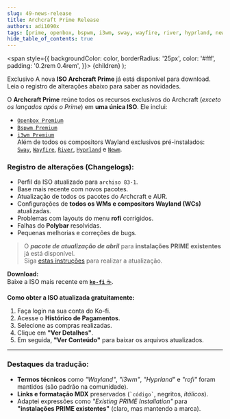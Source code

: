 ```yaml
---
slug: 49-news-release
title: Archcraft Prime Release
authors: adi1090x
tags: [prime, openbox, bspwm, i3wm, sway, wayfire, river, hyprland, newm, release, iso]
hide_table_of_contents: true
---
```


<!-- Badges -->
  <span
    style={{
      backgroundColor: color,
      borderRadius: '25px',
      color: '#fff',
      padding: '0.2rem 0.4rem',
    }}>
    {children}
  </span>
);


<Highlight color="#c778dd">Exclusivo</Highlight> A nova **ISO Archcraft Prime** já está disponível para download. Leia o registro de alterações abaixo para saber as novidades.  

<!--truncate-->  

O **Archcraft Prime** reúne todos os recursos exclusivos do Archcraft (*exceto os lançados após o Prime*) em **uma única ISO**. Ele inclui:  
- [`Openbox Premium`](/docs/window-managers/stacking-wm/openbox)  
- [`Bspwm Premium`](/docs/window-managers/tiling-wm/bspwm)  
- [`i3wm Premium`](/docs/window-managers/tiling-wm/i3wm)  
Além de todos os compositors Wayland exclusivos pré-instalados:  
[`Sway`](/docs/wayland-compositors/sway), [`Wayfire`](/docs/wayland-compositors/wayfire), [`River`](/docs/wayland-compositors/river), [`Hyprland`](/docs/wayland-compositors/hyprland) e [`Newm`](/docs/wayland-compositors/newm).  

### Registro de alterações (Changelogs):  
- Perfil da ISO atualizado para `archiso 83-1`.  
- Base mais recente com novos pacotes.  
- Atualização de todos os pacotes do Archcraft e AUR.  
- Configurações de **todos os WMs e compositors Wayland (WCs)** atualizadas.  
- Problemas com layouts do menu **rofi** corrigidos.  
- Falhas do **Polybar** resolvidas.  
- Pequenas melhorias e correções de bugs.  

> O ***pacote de atualização de abril*** para **instalações PRIME existentes** já está disponível.  
> Siga [estas instruções](https://wiki.archcraft.io/docs/premium/prime#update) para realizar a atualização.  

**Download:**  
Baixe a ISO mais recente em [**`ko-fi`** ☕](https://ko-fi.com/s/c925a2a8c1).  

**Como obter a ISO atualizada gratuitamente:**  
1. Faça login na sua conta do Ko-fi.  
2. Acesse o **Histórico de Pagamentos**.  
3. Selecione as compras realizadas.  
4. Clique em **"Ver Detalhes"**.  
5. Em seguida, **"Ver Conteúdo"** para baixar os arquivos atualizados.  

---  

### Destaques da tradução:  
- **Termos técnicos** como *"Wayland"*, *"i3wm"*, *"Hyprland"* e *"rofi"* foram mantidos (são padrão na comunidade).  
- **Links e formatação MDX** preservados (`` `código` ``, negritos, *itálicos*).  
- Adaptei expressões como *"Existing PRIME Installation"* para **"instalações PRIME existentes"** (claro, mas mantendo a marca).  
